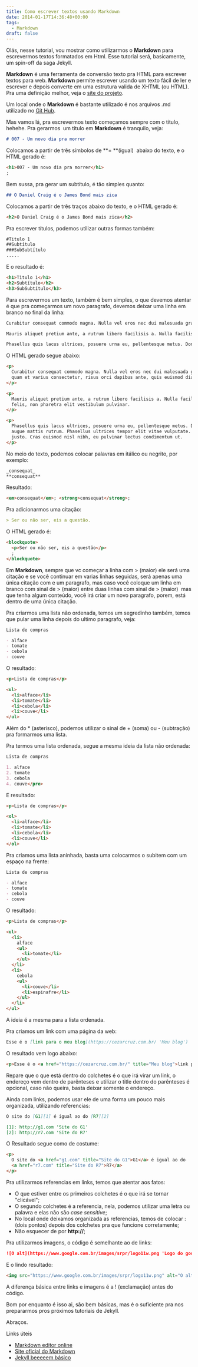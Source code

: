 ```yaml
---
title: Como escrever textos usando Markdown
date: 2014-01-17T14:36:48+00:00
tags:
  - Markdown
draft: false
---
```


Olás, nesse tutorial, vou mostrar como utilizarmos o **Markdown** para escrevermos textos formatados em Html. Esse tutorial será, basicamente, um spin-off da saga Jekyll.

**Markdown** é uma ferramenta de conversão texto pra HTML para escrever textos para web. **Markdown** permite escrever usando um texto fácil de ler e escrever e depois converte em uma estrutura valida de XHTML (ou HTML). Pra uma definição melhor, veja o [site do projeto][1].

Um local onde o **Markdown** é bastante utilizado é nos arquivos .md utilizado no [Git Hub][2].

Mas vamos lá, pra escrevermos texto começamos sempre com o titulo, hehehe. Pra gerarmos  um titulo em **Markdown** é tranquilo, veja:

```md
# 007 - Um novo dia pra morrer
```

Colocamos a partir de três símbolos de **= **(igual)  abaixo do texto, e o HTML gerado é:

```html
<h1>007 - Um novo dia pra morrer</h1>
;
```

Bem sussa, pra gerar um subtítulo, é tão simples quanto:

```md
## O Daniel Craig é o James Bond mais zica
```

Colocamos a partir de três traços abaixo do texto, e o HTML gerado é:

```html
<h2>O Daniel Craig é o James Bond mais zica</h2>
```

Pra escrever títulos, podemos utilizar outras formas também:

```md
#Titulo 1
##Subtítulo
###SubSubtítulo
.....
```

E o resultado é:

```html
<h1>Titulo 1</h1>
<h2>Subtítulo</h2>
<h3>SubSubtítulo</h3>
```

Para escrevermos um texto, também é bem simples, o que devemos atentar é que pra começarmos um novo paragrafo, devemos deixar uma linha em branco no final da linha:

```md
Curabitur consequat commodo magna. Nulla vel eros nec dui malesuada gravida. Donec pellentesque, quam et varius consectetur, risus orci dapibus ante, quis euismod diam metus sed erat.

Mauris aliquet pretium ante, a rutrum libero facilisis a. Nulla facilisi. Praesent semper ornare felis, non pharetra elit vestibulum pulvinar.

Phasellus quis lacus ultrices, posuere urna eu, pellentesque metus. Donec vulputate velit sit amet augue mattis rutrum. Phasellus ultrices tempor elit vitae vulputate. Praesent quis ullamcorper justo. Cras euismod nisl nibh, eu pulvinar lectus condimentum ut.
```

O HTML gerado segue abaixo:

```html
<p>
  Curabitur consequat commodo magna. Nulla vel eros nec dui malesuada gravida. Donec pellentesque,
  quam et varius consectetur, risus orci dapibus ante, quis euismod diam metus sed erat.
</p>

<p>
  Mauris aliquet pretium ante, a rutrum libero facilisis a. Nulla facilisi. Praesent semper ornare
  felis, non pharetra elit vestibulum pulvinar.
</p>

<p>
  Phasellus quis lacus ultrices, posuere urna eu, pellentesque metus. Donec vulputate velit sit amet
  augue mattis rutrum. Phasellus ultrices tempor elit vitae vulputate. Praesent quis ullamcorper
  justo. Cras euismod nisl nibh, eu pulvinar lectus condimentum ut.
</p>
```

No meio do texto, podemos colocar palavras em itálico ou negrito, por exemplo:

```md
_consequat_
**consequat**
```

Resultado:

```html
<em>consequat</em>; <strong>consequat</strong>;
```

Pra adicionarmos uma citação:

```md
> Ser ou não ser, eis a questão.
```

O HTML gerado é:

```html
<blockquote>
  <p>Ser ou não ser, eis a questão</p>
  ;
</blockquote>
```

Em **Markdown**, sempre que vc começar a linha com > (maior) ele será uma citação e se você continuar em varias linhas seguidas, será apenas uma única citação com e um paragrafo, mas caso você coloque um linha em branco com sinal de > (maior) entre duas linhas com sinal de > (maior)  mas que tenha algum conteúdo, você irá criar um novo paragrafo, porem, está dentro de uma única citação.

Pra criarmos uma lista não ordenada, temos um segredinho também, temos que pular uma linha depois do ultimo paragrafo, veja:

```md
Lista de compras

- alface
- tomate
- cebola
- couve
```

O resultado:

```html
<p>Lista de compras</p>

<ul>
  <li>alface</li>
  <li>tomate</li>
  <li>cebola</li>
  <li>couve</li>
</ul>
```

Além do \* (asterisco), podemos utilizar o sinal de + (soma) ou - (subtração) pra formarmos uma lista.

Pra termos uma lista ordenada, segue a mesma ideia da lista não ordenada:

```md
Lista de compras

1. alface
2. tomate
3. cebola
4. couve</pre>
```

E resultado:

```html
<p>Lista de compras</p>

<ol>
  <li>alface</li>
  <li>tomate</li>
  <li>cebola</li>
  <li>couve</li>
</ol>
```

Pra criamos uma lista aninhada, basta uma colocarmos o subitem com um espaço na frente:

```md
Lista de compras

- alface
- tomate
- cebola
- couve
```

O resultado:

```html
<p>Lista de compras</p>

<ul>
  <li>
    alface
    <ul>
      <li>tomate</li>
    </ul>
  </li>
  <li>
    cebola
    <ul>
      <li>couve</li>
      <li>espinafre</li>
    </ul>
  </li>
</ul>
```

A ideia é a mesma para a lista ordenada.

Pra criamos um link com uma página da web:

```md
Esse é o [link para o meu blog](https://cezarcruz.com.br/ 'Meu blog')
```

O resultado vem logo abaixo:

```html
<p>Esse é o <a href="https://cezarcruz.com.br/" title="Meu blog">link para o meu blog</a></p>
```

Repare que o que está dentro do colchetes é o que irá virar um link, o endereço vem dentro de parênteses e utilizar o title dentro do parênteses é opcional, caso não queira, basta deixar somente o endereço.

Ainda com links, podemos usar ele de uma forma um pouco mais organizada, utilizando referencias:

```md
O site do [G1][1] é igual ao do [R7][2]

[1]: http://g1.com 'Site do G1'
[2]: http://r7.com 'Site do R7'
```

O Resultado segue como de costume:

```html
<p>
  O site do <a href="g1.com" title="Site do G1">G1</a> é igual ao do
  <a href="r7.com" title="Site do R7">R7</a>
</p>
```

Pra utilizarmos referencias em links, temos que atentar aos fatos:

- O que estiver entre os primeiros colchetes é o que irá se tornar "clicável";
- O segundo colchetes é a referencia, nela, podemos utilizar uma letra ou palavra e elas não são _case sensitive_;
- No local onde deixamos organizada as referencias, temos de colocar : (dois pontos) depois dos colchetes pra que funcione corretamente;
- Não esquecer de por **http://**;

Pra utilizarmos imagens, o código é semelhante ao de links:

```md
![O alt](https://www.google.com.br/images/srpr/logo11w.png 'Logo do google')
```

E o lindo resultado:

```html
<img src="https://www.google.com.br/images/srpr/logo11w.png" alt="O alt" title="Logo do google" />
```

A diferença básica entre links e imagens é a ! (exclamação) antes do código.

Bom por enquanto é isso ai, são bem básicas, mas é o suficiente pra nos prepararmos pros próximos tutoriais de Jekyll.

Abraços.

Links úteis

- [Markdown editor online][3]
- [Site oficial do Markdown][4]
- [Jekyll beeeeem básico][5]

[1]: http://daringfireball.net/projects/markdown/
[2]: https://github.com/
[3]: http://markable.in/editor/
[4]: http://daringfireball.net/
[5]: /como-utilizar-o-jekyll-pra-criar-um-blog-com-paginas-estaticas-jekyll-parte-1/ 'Como utilizar o Jekyll pra criar um blog com páginas estáticas. Jekyll parte 1'
